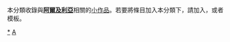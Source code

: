 {{Catnav|頁面分類|地理|大洲|非洲|非洲国家|阿爾及利亞}}
{{Catnav|頁面分類|地理|国家|非洲国家|阿爾及利亞}}
{{hiddencat}}
{{WPSS-cat}}
本分類收錄與'''[[阿爾及利亞|阿爾及利亞]]'''相關的[[Wikipedia:小作品|小作品]]。若要將條目加入本分類下，請加入'''{{tl|Algeria-stub}}'''，或者'''{{tl|阿爾及利亞小作品}}'''模板。

[[Category:阿爾及利亞|*]]
[[Category:非洲小作品|A]]